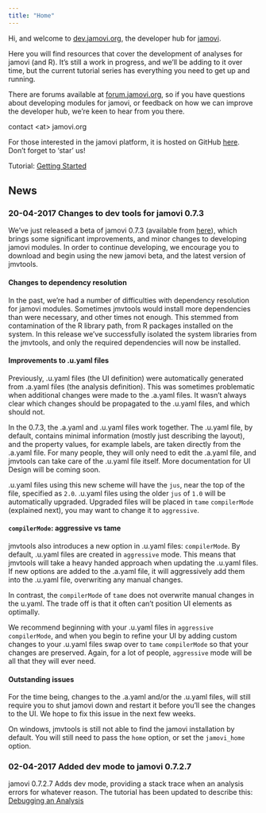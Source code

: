```yaml
---
title: "Home"
---
```


Hi, and welcome to [dev.jamovi.org](https://dev.jamovi.org), the developer hub for [jamovi](https://www.jamovi.org).

Here you will find resources that cover the development of analyses for jamovi (and R). It's still a work in progress, and we'll be adding to it over time, but the current tutorial series has everything you need to get up and running.

There are forums available at [forum.jamovi.org](https://forum.jamovi.org), so if you have questions about developing modules for jamovi, or feedback on how we can improve the developer hub, we're keen to hear from you there.

contact \<at\> jamovi.org

For those interested in the jamovi platform, it is hosted on GitHub [here](https://github.com/jamovi/jamovi). Don't forget to 'star' us!

Tutorial: [Getting Started](tuts0101-getting-started.html)

## News

### 20-04-2017 Changes to dev tools for jamovi 0.7.3

We've just released a beta of jamovi 0.7.3 (available from [here](https://www.jamovi.org/download.html)), which brings some significant improvements, and minor changes to developing jamovi modules. In order to continue developing, we encourage you to download and begin using the new jamovi beta, and the latest version of jmvtools.

#### Changes to dependency resolution

In the past, we're had a number of difficulties with dependency resolution for jamovi modules. Sometimes jmvtools would install more dependencies than were necessary, and other times not enough. This stemmed from contamination of the R library path, from R packages installed on the system. In this release we've successfully isolated the system libraries from the jmvtools, and only the required dependencies will now be installed.

#### Improvements to .u.yaml files

Previously, .u.yaml files (the UI definition) were automatically generated from .a.yaml files (the analysis definition). This was sometimes problematic when additional changes were made to the .a.yaml files. It wasn't always clear which changes should be propagated to the .u.yaml files, and which should not.

In the 0.7.3, the .a.yaml and .u.yaml files work together. The .u.yaml file, by default, contains minimal information (mostly just describing the layout), and the property values, for example labels, are taken directly from the .a.yaml file. For many people, they will only need to edit the .a.yaml file, and jmvtools can take care of the .u.yaml file itself. More documentation for UI Design will be coming soon.

.u.yaml files using this new scheme will have the `jus`, near the top of the file, specified as `2.0`. .u.yaml files using the older `jus` of `1.0` will be automatically upgraded. Upgraded files will be placed in `tame` `compilerMode` (explained next), you may want to change it to `aggressive`.

#### `compilerMode`: aggressive vs tame

jmvtools also introduces a new option in .u.yaml files: `compilerMode`. By default, .u.yaml files are created in `aggressive` mode. This means that jmvtools will take a heavy handed approach when updating the .u.yaml files. If new options are added to the .a.yaml file, it will aggressively add them into the .u.yaml file, overwriting any manual changes.

In contrast, the `compilerMode` of `tame` does not overwrite manual changes in the u.yaml. The trade off is that it often can't position UI elements as optimally.

We recommend beginning with your .u.yaml files in `aggressive` `compilerMode`, and when you begin to refine your UI by adding custom changes to your .u.yaml files swap over to `tame` `compilerMode` so that your changes are preserved. Again, for a lot of people, `aggressive` mode will be all that they will ever need.

#### Outstanding issues

For the time being, changes to the .a.yaml and/or the .u.yaml files, will still require you to shut jamovi down and restart it before you'll see the changes to the UI. We hope to fix this issue in the next few weeks.

On windows, jmvtools is still not able to find the jamovi installation by default. You will still need to pass the `home` option, or set the `jamovi_home` option.

### 02-04-2017 Added dev mode to jamovi 0.7.2.7

jamovi 0.7.2.7 Adds dev mode, providing a stack trace when an analysis errors for whatever reason. The tutorial has been updated to describe this: [Debugging an Analysis](tuts0105-debugging-an-analysis.html)
